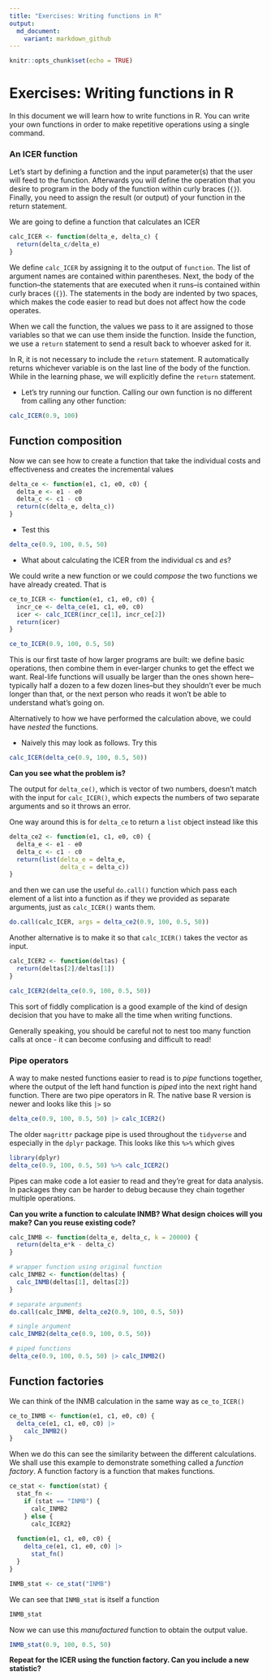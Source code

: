 ```yaml
---
title: "Exercises: Writing functions in R"
output:
  md_document:
    variant: markdown_github
---
```


```r
knitr::opts_chunk$set(echo = TRUE)
```

# Exercises: Writing functions in R

In this document we will learn how to write functions in R.
You can write your own functions in order to make repetitive operations using a single command.

### An ICER function

Let’s start by defining a function and the input parameter(s) that the user will feed to the function. Afterwards you will define the operation that you desire to program in the body of the function within curly braces (`{}`). Finally, you need to assign the result (or output) of your function in the return statement.

We are going to define a function that calculates an ICER

```r
calc_ICER <- function(delta_e, delta_c) {
  return(delta_c/delta_e)
}
```

We define `calc_ICER` by assigning it to the output of `function`. The list of argument names are contained within parentheses. Next, the body of the function–the statements that are executed when it runs–is contained within curly braces (`{}`). The statements in the body are indented by two spaces, which makes the code easier to read but does not affect how the code operates.

When we call the function, the values we pass to it are assigned to those variables so that we can use them inside the function. Inside the function, we use a `return` statement to send a result back to whoever asked for it.

In R, it is not necessary to include the `return` statement. R automatically returns whichever variable is on the last line of the body of the function. While in the learning phase, we will explicitly define the `return` statement.

* Let’s try running our function. Calling our own function is no different from calling any other function:

```r
calc_ICER(0.9, 100)
```

## Function composition

Now we can see how to create a function that take the individual costs and effectiveness and creates the incremental values

```r
delta_ce <- function(e1, c1, e0, c0) {
  delta_e <- e1 - e0
  delta_c <- c1 - c0
  return(c(delta_e, delta_c))
}
```

* Test this

```r
delta_ce(0.9, 100, 0.5, 50)
```

* What about calculating the ICER from the individual $c$s and $e$s?

We could write a new function or we could _compose_ the two functions we have already created. That is

```r
ce_to_ICER <- function(e1, c1, e0, c0) {
  incr_ce <- delta_ce(e1, c1, e0, c0)
  icer <- calc_ICER(incr_ce[1], incr_ce[2])
  return(icer)
}
```

```r
ce_to_ICER(0.9, 100, 0.5, 50)
```

This is our first taste of how larger programs are built: we define basic operations, then combine them in ever-larger chunks to get the effect we want. Real-life functions will usually be larger than the ones shown here–typically half a dozen to a few dozen lines–but they shouldn’t ever be much longer than that, or the next person who reads it won’t be able to understand what’s going on.

Alternatively to how we have performed the calculation above, we could have _nested_ the functions.

* Naively this may look as follows. Try this

```r
calc_ICER(delta_ce(0.9, 100, 0.5, 50))
```

__Can you see what the problem is?__

The output for `delta_ce()`, which is vector of two numbers, doesn't match with the input for `calc_ICER()`, which expects the numbers of two separate arguments and so it throws an error.

One way around this is for `delta_ce` to return a `list` object instead like this

```r
delta_ce2 <- function(e1, c1, e0, c0) {
  delta_e <- e1 - e0
  delta_c <- c1 - c0
  return(list(delta_e = delta_e,
              delta_c = delta_c))
}
```

and then we can use the useful `do.call()` function which pass each element of a list into a function as if they we provided as separate arguments, just as `calc_ICER()` wants them.

```r
do.call(calc_ICER, args = delta_ce2(0.9, 100, 0.5, 50))
```

Another alternative is to make it so that `calc_ICER()` takes the vector as input.

```r
calc_ICER2 <- function(deltas) {
  return(deltas[2]/deltas[1])
}
```

```r
calc_ICER2(delta_ce(0.9, 100, 0.5, 50))
```

This sort of fiddly complication is a good example of the kind of design decision that you have to make all the time when writing functions.


Generally speaking, you should be careful not to nest too many function calls at once - it can become confusing and difficult to read!

### Pipe operators

A way to make nested functions easier to read is to _pipe_ functions together, where the output of the left hand function is _piped_ into the next right hand function.
There are two pipe operators in R.
The native base R version is newer and looks like this `|>` so

```r
delta_ce(0.9, 100, 0.5, 50) |> calc_ICER2()
```

The older `magrittr` package pipe is used throughout the `tidyverse` and especially in the `dplyr` package. This looks like this `%>%` which gives

```r
library(dplyr)
delta_ce(0.9, 100, 0.5, 50) %>% calc_ICER2()
```

Pipes can make code a lot easier to read and they're great for data analysis.
In packages they can be harder to debug because they chain together multiple operations.

__Can you write a function to calculate INMB? What design choices will you make? Can you reuse existing code?__

```r
calc_INMB <- function(delta_e, delta_c, k = 20000) {
  return(delta_e*k - delta_c)
}

# wrapper function using original function
calc_INMB2 <- function(deltas) {
  calc_INMB(deltas[1], deltas[2])
}
```

```r
# separate arguments
do.call(calc_INMB, delta_ce2(0.9, 100, 0.5, 50))

# single argument
calc_INMB2(delta_ce(0.9, 100, 0.5, 50))

# piped functions
delta_ce(0.9, 100, 0.5, 50) |> calc_INMB2()
```


## Function factories

We can think of the INMB calculation in the same way as `ce_to_ICER()`

```r
ce_to_INMB <- function(e1, c1, e0, c0) {
  delta_ce(e1, c1, e0, c0) |>
    calc_INMB2()
}
```

When we do this can see the similarity between the different calculations.
We shall use this example to demonstrate something called a _function factory_.
A function factory is a function that makes functions.

```r
ce_stat <- function(stat) {
  stat_fn <- 
    if (stat == "INMB") {
      calc_INMB2
    } else {
      calc_ICER2}
  
  function(e1, c1, e0, c0) {
    delta_ce(e1, c1, e0, c0) |> 
      stat_fn()
  }
}
```

```r
INMB_stat <- ce_stat("INMB")
```

We can see that `INMB_stat` is itself a function

```r
INMB_stat
```

Now we can use this _manufactured_ function to obtain the output value.

```r
INMB_stat(0.9, 100, 0.5, 50)
```

__Repeat for the ICER using the function factory. Can you include a new statistic?__


